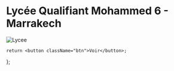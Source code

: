 # Lycée Qualifiant Mohammed 6 - Marrakech

![Lycee](/m6.jpg)

	return <button className="btn">Voir</button>;
};

<But />
